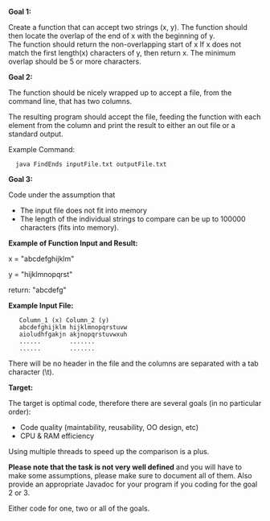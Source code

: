 '''Goal 1:''' 

Create a function that can accept two strings (x, y).
The function should then locate the overlap of the end of x with the
beginning of y.<br> 
The function should return the non-overlapping start of x
If x does not match the first length(x) characters of y, then return x.
The minimum overlap should be 5 or more characters. 


'''Goal 2:'''

The function should be nicely wrapped up to accept a file, from the command line, that has two columns.

The resulting program should accept the file, feeding the function
with each element from the column and print the result to either an out
file or a standard output.

Example Command:

   java FindEnds inputFile.txt outputFile.txt

'''Goal 3:'''
    
Code under the assumption that 
* The input file does not fit into memory
* The length of the individual strings to compare can be up to 100000 characters (fits into memory). 


'''Example of Function Input and Result:'''

x = "abcdefghijklm"

y = "hijklmnopqrst"

return: "abcdefg"


'''Example Input File:'''

    Column_1 (x) Column_2 (y)
    abcdefghijklm hijklmnopqrstuvw
    aioludhfgakjn akjnopqrstuvwxuh
    ......        .......
    ......        .......

There will be no header in the file and the columns are separated with a tab character (\t).


'''Target:'''

The target is optimal code, therefore there are several goals (in no
particular order):
* Code quality (maintability, reusability, OO design, etc)
* CPU & RAM efficiency

Using multiple threads to speed up the comparison is a plus. 

'''Please note that the task is not very well defined''' and you will have to make some assumptions, please make sure to document all of them. Also provide an appropriate Javadoc for your program if you coding for the goal 2 or 3.  

Either code for one, two or all of the goals.